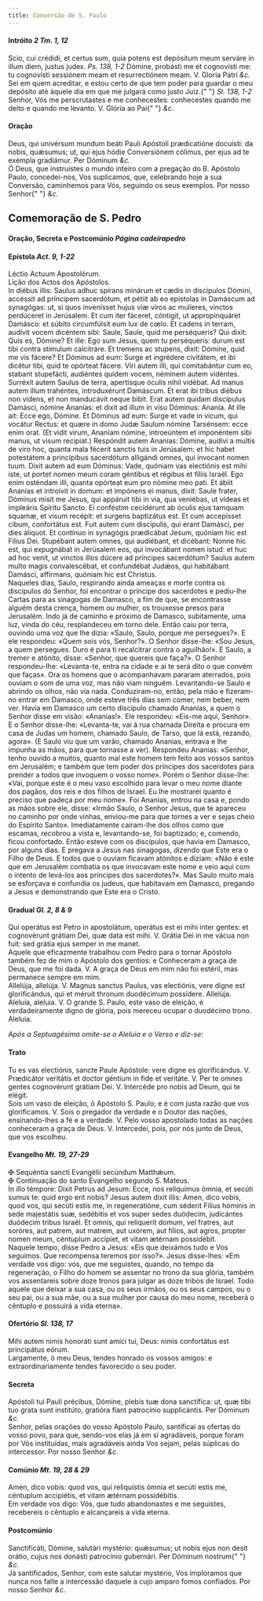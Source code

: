 ```yaml
---
title: Conversão de S. Paulo
---
```


<h4 class="text-center">
  Intróito <em>2 Tm. 1, 12</em>
</h4>
<div class="container-fluid">
  <div class="row">
    <div class="col-6 dropcaps text-justify">
      Scio, cui crédidi, et certus sum, quia potens est depósitum meum serváre
      in illum diem, justus judex. <em>Ps. 138, 1-2</em> Dómine, probásti me et
      cognovísti me: tu cognovísti sessiónem meam et resurrectiónem meam. V.
      Gloria Patri <em>&c.</em>
    </div>
    <div class="col-6 dropcaps text-justify">
      Sei em quem acreditar, e estou certo de que tem poder para guardar o meu
      depósito até àquele dia em que me julgará como justo Juiz.{" "}
      <em>Sl. 138, 1-2</em> Senhor, Vós me perscrutastes e me conhecestes:
      conhecestes quando me deito e quando me levanto. V. Glória ao Pai{" "}
      <em>&c.</em>
    </div>
  </div>
</div>

<h4 class="text-center">Oração</h4>
<div class="container-fluid">
  <div class="row">
    <div class="col-6 dropcaps text-justify">
      Deus, qui univérsum mundum beáti Pauli Apóstoli prædicatióne docuísti: da
      nobis, quǽsumus; ut, qui ejus hódie Conversiónem cólimus, per ejus ad te
      exémpla gradiámur. Per Dóminum <em>&c.</em>
    </div>
    <div class="col-6 dropcaps text-justify">
      Ó Deus, que instruístes o mundo inteiro com a pregação do B. Apóstolo
      Paulo, concedei-nos, Vos suplicamos, que, celebrando hoje a sua Conversão,
      caminhemos para Vós, seguindo os seus exemplos. Por nosso Senhor{" "}
      <em>&c.</em>
    </div>
  </div>
</div>

<h2 class="text-center">Comemoração de S. Pedro</h2>

<h4 class="text-center">
  Oração, Secreta e Postcomúnio <em>Página cadeirapedro</em>
</h4>

<h4 class="text-center">
  Epístola <em>Act. 9, 1-22</em>
</h4>
<div class="container-fluid">
  <div class="row">
    <div class="col-6 text-justify">Léctio Actuum Apostolórum.</div>
    <div class="col-6 text-justify">Lição dos Actos dos Apóstolos.</div>
    <div class="col-6 dropcaps text-justify">
      In diébus illis: Saulus adhuc spirans minárum et cædis in discípulos
      Dómini, accéssit ad príncipem sacerdótum, et pétiit ab eo epístolas in
      Damáscum ad synagógas: ut, si quos invenísset hujus viæ viros ac mulíeres,
      vinctos perdúceret in Jerúsalem. Et cum iter fáceret, cóntigit, ut
      appropinquáret Damásco: et súbito circumfúlsit eum lux de cœlo. Et cadens
      in terram, audívit vocem dicéntem sibi: Saule, Saule, quid me perséqueris?
      Qui dixit: Quis es, Dómine? Et ille: Ego sum Jesus, quem tu perséqueris:
      durum est tibi contra stímulum calcitráre. Et tremens ac stupens, dixit:
      Dómine, quid me vis fácere? Et Dóminus ad eum: Surge et ingrédere
      civitátem, et ibi dicétur tibi, quid te opórteat fácere. Viri autem illi,
      qui comitabántur cum eo, stabant stupefácti, audiéntes quidem vocem,
      néminem autem vidéntes. Surréxit autem Saulus de terra, apertísque óculis
      nihil vidébat. Ad manus autem illum trahéntes, introduxérunt Damáscum. Et
      erat ibi tribus diébus non videns, et non manducávit neque bibit. Erat
      autem quidam discípulus Damásci, nómine Ananías: et dixit ad illum in visu
      Dóminus: Ananía. At ille ait: Ecce ego, Dómine. Et Dóminus ad eum: Surge
      et vade in vicum, qui vocátur Rectus: et quære in domo Judæ Saulum nómine
      Tarsénsem: ecce enim orat. (Et vidit virum, Ananíam nómine, introeúntem et
      imponéntem sibi manus, ut visum recipiat.) Respóndit autem Ananías:
      Dómine, audívi a multis de viro hoc, quanta mala fécerit sanctis tuis in
      Jerúsalem: et hic habet potestátem a princípibus sacerdótum alligándi
      omnes, qui ínvocant nomen tuum. Dixit autem ad eum Dóminus: Vade, quóniam
      vas electiónis est mihi iste, ut portet nomen meum coram géntibus et
      régibus et fíliis Israël. Ego enim osténdam illi, quanta opórteat eum pro
      nómine meo pati. Et ábiit Ananías et introívit in domum: et impónens ei
      manus, dixit: Saule frater, Dóminus misit me Jesus, qui appáruit tibi in
      via, qua veniébas, ut vídeas et impleáris Spíritu Sancto. Ei conféstim
      cecidérunt ab óculis ejus tamquam squamæ, et visum recépit: et surgens
      baptizátus est. Et cum accepísset cibum, confortátus est. Fuit autem cum
      discípulis, qui erant Damásci, per dies áliquot. Et contínuo in synagógis
      prædicábat Jesum, quóniam hic est Fílius Dei. Stupébant autem omnes, qui
      audiébant, et dicébant: Nonne hic est, qui expugnábat in Jerúsalem eos,
      qui invocábant nomen istud: et huc ad hoc venit, ut vinctos illos dúcere
      ad príncipes sacerdótum? Saulus autem multo magis convalescébat, et
      confundébat Judǽos, qui habitábant Damásci, affírmans, quóniam hic est
      Christus.
    </div>
    <div class="col-6 dropcaps text-justify">
      Naqueles dias, Saulo, respirando ainda ameaças e morte contra os
      discípulos do Senhor, foi encontrar o príncipe dos sacerdotes e pediu-lhe
      Cartas para as sinagogas de Damasco, a fim de que, se encontrasse alguém
      desta crença, homem ou mulher, os trouxesse presos para Jerusalém. Indo já
      de caminho e próximo de Damasco, subitamente, uma luz, vinda do céu,
      resplandeceu em torno dele. Então caiu por terra, ouvindo uma voz que lhe
      dizia: «Saulo, Saulo, porque me persegues?». E ele respondeu: «Quem sois
      vós, Senhor?». O Senhor disse-lhe: «Sou Jesus, a quem persegues. Duro é
      para ti recalcitrar contra o aguilhão!». E Saulo, a tremer e atónito,
      disse: «Senhor, que quereis que faça?». O Senhor respondeu-lhe:
      «Levanta-te, entra na cidade e aí te será dito o que convém que faças».
      Ora os homens que o acompanhavam pararam aterrados, pois ouviam o som de
      uma voz, mas não viam ninguém. Levantando-se Saulo e abrindo os olhos, não
      via nada. Conduziram-no, então, pela mão e fizeram-no entrar em Damasco,
      onde esteve três dias sem comer, nem beber, nem ver. Havia em Damasco um
      certo discípulo chamado Ananias, a quem o Senhor disse em visão:
      «Ananias!». Ele respondeu: «Eis-me aqui, Senhor». E o Senhor disse-lhe:
      «Levanta-te, vai à rua chamada Direita e procura em casa de Judas um
      homem, chamado Saulo, de Tarso, que lá está, rezando, agora». (E Saulo viu
      que um varão, chamado Ananias, entrava e lhe impunha as mãos, para que
      tornasse a ver). Respondeu Ananias: «Senhor, tenho ouvido a muitos, quanto
      mal este homem tem feito aos vossos santos em Jerusalém; e também que tem
      poder dos príncipes dos sacerdotes para prender a todos que invoquem o
      vosso nome». Porém o Senhor disse-lhe: «Vai, porque este é o meu vaso
      escolhido para levar o meu nome diante dos pagãos, dos reis e dos filhos
      de Israel. Eu lhe mostrarei quanto é preciso que padeça por meu nome». Foi
      Ananias, entrou na casa e, pondo as mãos sobre ele, disse: «Irmão Saulo, o
      Senhor Jesus, que te apareceu no caminho por onde vinhas, enviou-me para
      que tornes a ver e sejas cheio do Espírito Santo». Imediatamente
      caíram-lhe dos olhos como que escamas, recobrou a vista e, levantando-se,
      foi baptizado; e, comendo, ficou confortado. Então esteve com os
      discípulos, que havia em Damasco, por alguns dias. E pregava a Jesus nas
      sinagogas, dizendo que Este era o Filho de Deus. E todos que o ouviam
      ficavam atónitos e diziam: «Não é este que em Jerusalém combatia os que
      invocavam este nome e veio aqui com o intento de levá-los aos príncipes
      dos sacerdotes?». Mas Saulo muito mais se esforçava e confundia os judeus,
      que habitavam em Damasco, pregando a Jesus e demonstrando que Este era o
      Cristo.
    </div>
  </div>
</div>

<h4 class="text-center">Gradual <em>Gl. 2, 8 & 9</em></h4>
<div class="container-fluid">
<div class="row">
<div class="col-6 dropcaps text-justify">
Qui operátus est Petro in apostolátum, operátus est ei mihi inter gentes: et cognovérunt grátiam Dei, quæ data est mihi. V. Grátia Dei in me vácua non fuit: sed grátia ejus semper in me manet.
</div>
<div class="col-6 dropcaps text-justify">
Aquele que eficazmente trabalhou com Pedro para o tornar Apóstolo também fez de mim o Apóstolo dos gentios: e Conheceram a graça de Deus, que me foi dada. V. A graça de Deus em mim não foi estéril, mas permanece sempre em mim.
</div>
<div class="col-6 text-justify">
Allelúja, allelúja. V. Magnus sanctus Paulus, vas electiónis, vere digne est glorificándus, qui et méruit thronum duodécimum possídere. Allelúja.

</div>
<div class="col-6 text-justify">
Aleluia, aleluia. V. O grande S. Paulo, este vaso de eleição, é verdadeiramente digno de glória, pois mereceu ocupar o duodécimo trono. Aleluia.
</div>
</div>
</div>

<em>Após a Septuagésima omite-se o Aleluia e o Verso e diz-se:</em>

<h4 class="text-center">Trato</h4>
<div class="container-fluid">
  <div class="row">
    <div class="col-6 dropcaps text-justify">
      Tu es vas electiónis, sancte Paule Apóstole: vere digne es glorificándus.
      V. Prædicátor veritátis et doctor géntium in fide et veritáte. V. Per te
      omnes gentes cognovérunt grátiam Dei. V. Intercéde pro nobis ad Deum, qui
      te elégit.
    </div>
    <div class="col-6 dropcaps text-justify">
      Sois um vaso de eleição, ó Apóstolo S. Paulo; e é com justa razão que vos
      glorificamos. V. Sois o pregador da verdade e o Doutor das nações,
      ensinando-lhes a fé e a verdade. V. Pelo vosso apostolado todas as nações
      conheceram a graça de Deus. V. Intercedei, pois, por nós junto de Deus,
      que vos escolheu.
    </div>
  </div>
</div>

<h4 class="text-center">
  Evangelho <em>Mt. 19, 27-29</em>
</h4>
<div class="container-fluid">
  <div class="row">
    <div class="col-6 text-justify">
      <span class="text-danger">&#10016;</span> Sequéntia sancti Evangélii
      secúndum Matthǽum.
    </div>
    <div class="col-6 text-justify">
      <span class="text-danger">&#10016;</span> Continuação do santo Evangelho
      segundo S. Mateus.
    </div>
    <div class="col-6 dropcaps text-justify">
      In illo témpore: Dixit Petrus ad Jesum: Ecce, nos relíquimus ómnia, et
      secúti sumus te: quid ergo erit nobis? Jesus autem dixit illis: Amen, dico
      vobis, quod vos, qui secúti estis me, in regeneratióne, cum séderit Fílius
      hóminis in sede majestátis suæ, sedébitis et vos super sedes duódecim,
      judicántes duódecim tribus Israël. Et omnis, qui relíquerit domum, vel
      fratres, aut soróres, aut patrem, aut matrem, aut uxórem, aut fílios, aut
      agros, propter nomen meum, céntuplum accípiet, et vitam ætérnam
      possidébit.
    </div>
    <div class="col-6 dropcaps text-justify">
      Naquele tempo, disse Pedro a Jesus: «Eis que deixámos tudo e Vos seguimos.
      Que recompensa teremos por isso?». Jesus disse-lhes: «Em verdade vos digo:
      vós, que me seguistes, quando, no tempo da regeneração, o Filho do homem
      se assentar no trono da sua glória, também vos assentareis sobre doze
      tronos para julgar as doze tribos de Israel. Todo aquele que deixar a sua
      casa, ou os seus irmãos, ou os seus campos, ou o seu pai, ou a sua mãe, ou
      a sua mulher por causa do meu nome, receberá o cêntuplo e possuirá a vida
      eterna».
    </div>
  </div>
</div>

<h4 class="text-center">
  Ofertório <em>Sl. 138, 17</em>
</h4>
<div class="container-fluid">
  <div class="row">
    <div class="col-6 dropcaps text-justify">
      Mihi autem nimis honoráti sunt amíci tui, Deus: nimis confortátus est
      principátus eórum.
    </div>
    <div class="col-6 dropcaps text-justify">
      Largamente, ó meu Deus, tendes honrado os vossos amigos: e
      extraordinariamente tendes favorecido o seu poder.
    </div>
  </div>
</div>

<h4 class="text-center">Secreta</h4>
<div class="container-fluid">
  <div class="row">
    <div class="col-6 dropcaps text-justify">
      Apóstoli tui Pauli précibus, Dómine, plebis tuæ dona sanctífica: ut, quæ
      tibi tuo grata sunt institúto, gratióra fiant patrocínio supplicántis. Per
      Dóminum <em>&c.</em>
    </div>
    <div class="col-6 dropcaps text-justify">
      Senhor, pelas orações do vosso Apóstolo Paulo, santificai as ofertas do
      vosso povo, para que, sendo-vos elas já em si agradáveis, porque foram por
      Vós instituídas, mais agradáveis ainda Vos sejam, pelas súplicas do
      intercessor. Por nosso Senhor <em>&c.</em>
    </div>
  </div>
</div>

<h4 class="text-center">
  Comúnio <em>Mt. 19, 28 & 29</em>
</h4>
<div class="container-fluid">
  <div class="row">
    <div class="col-6 dropcaps text-justify">
      Amen, dico vobis: quod vos, qui reliquístis ómnia et secúti estis me,
      céntuplum accipiétis, et vitam ætérnam possidébitis.
    </div>
    <div class="col-6 dropcaps text-justify">
      Em verdade vos digo: Vós, que tudo abandonastes e me seguistes, recebereis
      o cêntuplo e alcançareis a vida eterna.
    </div>
  </div>
</div>

<h4 class="text-center">Postcomúnio</h4>
<div class="container-fluid">
  <div class="row">
    <div class="col-6 dropcaps text-justify">
      Sanctificáti, Dómine, salutári mystério: quǽsumus; ut nobis ejus non desit
      orátio, cujus nos donásti patrocínio gubernári. Per Dóminum nostrum{" "}
      <em>&c.</em>
    </div>
    <div class="col-6 dropcaps text-justify">
      Já santificados, Senhor, com este salutar mystério, Vos imploramos que
      nunca nos falte a intercessão daquele a cujo amparo fomos confiados. Por
      nosso Senhor <em>&c.</em>
    </div>
  </div>
</div>
